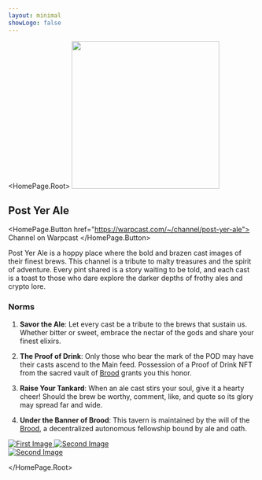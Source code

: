 ```yaml
---
layout: minimal
showLogo: false
---
```



<HomePage.Root>
  <img
    src="/images/steins.svg"
    width="300px"
    height="300px"
  />

<h2>Post Yer Ale</h2>

<HomePage.Button href="https://warpcast.com/~/channel/post-yer-ale">
  Channel on Warpcast
</HomePage.Button>

Post Yer Ale is a hoppy place where the bold and brazen cast images of their finest brews. This channel is a tribute to malty treasures and the spirit of adventure. Every pint shared is a story waiting to be told, and each cast is a toast to those who dare explore the darker depths of frothy ales and crypto lore.

<h3>Norms</h3>

1. **Savor the Ale**: Let every cast be a tribute to the brews that sustain us. Whether bitter or sweet, embrace the nectar of the gods and share your finest elixirs.

2. **The Proof of Drink**: Only those who bear the mark of the POD may have their casts ascend to the Main feed. Possession of a Proof of Drink NFT from the sacred vault of [Brood](https://pod.brood.beer/) grants you this honor.

3. **Raise Your Tankard**: When an ale cast stirs your soul, give it a hearty cheer! Should the brew be worthy, comment, like, and quote so its glory may spread far and wide.

4. **Under the Banner of Brood**: This tavern is maintained by the will of the [Brood](https://brood.beer/), a decentralized autonomous fellowship bound by ale and oath.

<div className="image-container">
  <a href="https://pod.brood.beer/">
    <img src="/images/pod.svg" alt="First Image" />
  </a>
  <a href="https://brood.beer/">
    <img src="/images/brood.svg" alt="Second Image" />
  </a>
</div>

<div className="image-container-large">
  <a href="https://daohaus.club/">
    <img src="/images/daohaus.svg" alt="Second Image" />
  </a>
</div>

</HomePage.Root>
